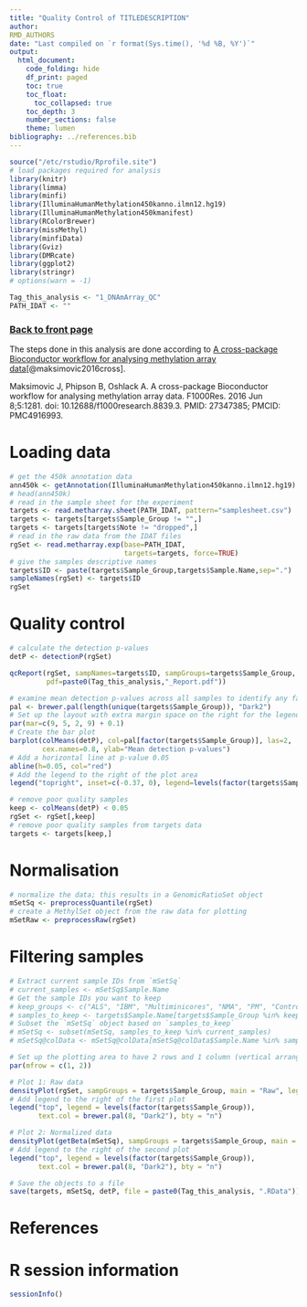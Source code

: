 ```yaml
---
title: "Quality Control of TITLEDESCRIPTION"
author:
RMD_AUTHORS
date: "Last compiled on `r format(Sys.time(), '%d %B, %Y')`"
output:
  html_document:
    code_folding: hide
    df_print: paged
    toc: true
    toc_float:
      toc_collapsed: true
    toc_depth: 3
    number_sections: false
    theme: lumen
bibliography: ../references.bib
---
```


```r
source("/etc/rstudio/Rprofile.site")
# load packages required for analysis
library(knitr)
library(limma)
library(minfi)
library(IlluminaHumanMethylation450kanno.ilmn12.hg19)
library(IlluminaHumanMethylation450kmanifest)
library(RColorBrewer)
library(missMethyl)
library(minfiData)
library(Gviz)
library(DMRcate)
library(ggplot2)
library(stringr)
# options(warn = -1)

Tag_this_analysis <- "1_DNAmArray_QC"
PATH_IDAT <- ""
```

### [Back to front page](../Analysis_Report_DNAmArray.html)

The steps done in this analysis are done according to [A cross-package Bioconductor workflow for analysing methylation array data](https://www.bioconductor.org/packages/release/workflows/vignettes/methylationArrayAnalysis/inst/doc/methylationArrayAnalysis.html)[@maksimovic2016cross].

Maksimovic J, Phipson B, Oshlack A. A cross-package Bioconductor workflow for analysing methylation array data. F1000Res. 2016 Jun 8;5:1281. doi: 10.12688/f1000research.8839.3. PMID: 27347385; PMCID: PMC4916993.

# Loading data

```r
# get the 450k annotation data
ann450k <- getAnnotation(IlluminaHumanMethylation450kanno.ilmn12.hg19)
# head(ann450k)
# read in the sample sheet for the experiment
targets <- read.metharray.sheet(PATH_IDAT, pattern="samplesheet.csv")
targets <- targets[targets$Sample_Group != "",]
targets <- targets[targets$Note != "dropped",]
# read in the raw data from the IDAT files
rgSet <- read.metharray.exp(base=PATH_IDAT,
                            targets=targets, force=TRUE)
# give the samples descriptive names
targets$ID <- paste(targets$Sample_Group,targets$Sample.Name,sep=".")
sampleNames(rgSet) <- targets$ID
rgSet
```


# Quality control

```r
# calculate the detection p-values
detP <- detectionP(rgSet)

qcReport(rgSet, sampNames=targets$ID, sampGroups=targets$Sample_Group, 
         pdf=paste0(Tag_this_analysis,"_Report.pdf"))
```


```r
# examine mean detection p-values across all samples to identify any failed samples
pal <- brewer.pal(length(unique(targets$Sample_Group)), "Dark2")
# Set up the layout with extra margin space on the right for the legend
par(mar=c(9, 5, 2, 9) + 0.1)
# Create the bar plot
barplot(colMeans(detP), col=pal[factor(targets$Sample_Group)], las=2, 
        cex.names=0.8, ylab="Mean detection p-values")
# Add a horizontal line at p-value 0.05
abline(h=0.05, col="red")
# Add the legend to the right of the plot area
legend("topright", inset=c(-0.37, 0), legend=levels(factor(targets$Sample_Group)), fill=pal, bg="white", xpd=TRUE)
```

```r
# remove poor quality samples
keep <- colMeans(detP) < 0.05
rgSet <- rgSet[,keep]
# remove poor quality samples from targets data
targets <- targets[keep,]
```

# Normalisation

```r
# normalize the data; this results in a GenomicRatioSet object
mSetSq <- preprocessQuantile(rgSet)
# create a MethylSet object from the raw data for plotting
mSetRaw <- preprocessRaw(rgSet)
```

# Filtering samples

```r
# Extract current sample IDs from `mSetSq`
# current_samples <- mSetSq$Sample.Name
# Get the sample IDs you want to keep
# keep_groups <- c("ALS", "IBM", "Multiminicores", "NMA", "PM", "Control")
# samples_to_keep <- targets$Sample.Name[targets$Sample_Group %in% keep_groups]
# Subset the `mSetSq` object based on `samples_to_keep`
# mSetSq <- subset(mSetSq, samples_to_keep %in% current_samples)
# mSetSq@colData <- mSetSq@colData[mSetSq@colData$Sample.Name %in% samples_to_keep,]
```

```r
# Set up the plotting area to have 2 rows and 1 column (vertical arrangement)
par(mfrow = c(1, 2))

# Plot 1: Raw data
densityPlot(rgSet, sampGroups = targets$Sample_Group, main = "Raw", legend = FALSE)
# Add legend to the right of the first plot
legend("top", legend = levels(factor(targets$Sample_Group)), 
       text.col = brewer.pal(8, "Dark2"), bty = "n")

# Plot 2: Normalized data
densityPlot(getBeta(mSetSq), sampGroups = targets$Sample_Group, main = "Normalized", legend = FALSE)
# Add legend to the right of the second plot
legend("top", legend = levels(factor(targets$Sample_Group)), 
       text.col = brewer.pal(8, "Dark2"), bty = "n")
```

```r
# Save the objects to a file
save(targets, mSetSq, detP, file = paste0(Tag_this_analysis, ".RData"))
```

# References

<div id="refs"></div>

# R session information

```r
sessionInfo()
```
